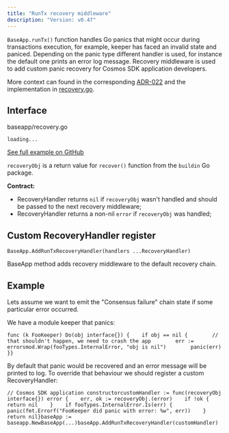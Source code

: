 ```yaml
---
title: "RunTx recovery middleware"
description: "Version: v0.47"
---
```


`BaseApp.runTx()` function handles Go panics that might occur during transactions execution, for example, keeper has faced an invalid state and paniced. Depending on the panic type different handler is used, for instance the default one prints an error log message. Recovery middleware is used to add custom panic recovery for Cosmos SDK application developers.

More context can found in the corresponding [ADR-022](/v0.47/build/architecture/adr-022-custom-panic-handling) and the implementation in [recovery.go](https://github.com/cosmos/cosmos-sdk/blob/v0.47.0-rc1/baseapp/recovery.go).

## Interface[​](#interface "Direct link to Interface")

baseapp/recovery.go

```
loading...
```

[See full example on GitHub](https://github.com/cosmos/cosmos-sdk/blob/v0.47.0-rc1/baseapp/recovery.go#L11-L14)

`recoveryObj` is a return value for `recover()` function from the `buildin` Go package.

**Contract:**

* RecoveryHandler returns `nil` if `recoveryObj` wasn't handled and should be passed to the next recovery middleware;
* RecoveryHandler returns a non-nil `error` if `recoveryObj` was handled;

## Custom RecoveryHandler register[​](#custom-recoveryhandler-register "Direct link to Custom RecoveryHandler register")

`BaseApp.AddRunTxRecoveryHandler(handlers ...RecoveryHandler)`

BaseApp method adds recovery middleware to the default recovery chain.

## Example[​](#example "Direct link to Example")

Lets assume we want to emit the "Consensus failure" chain state if some particular error occurred.

We have a module keeper that panics:

```
func (k FooKeeper) Do(obj interface{}) {    if obj == nil {        // that shouldn't happen, we need to crash the app        err := errorsmod.Wrap(fooTypes.InternalError, "obj is nil")        panic(err)    }}
```

By default that panic would be recovered and an error message will be printed to log. To override that behaviour we should register a custom RecoveryHandler:

```
// Cosmos SDK application constructorcustomHandler := func(recoveryObj interface{}) error {    err, ok := recoveryObj.(error)    if !ok {        return nil    }    if fooTypes.InternalError.Is(err) {        panic(fmt.Errorf("FooKeeper did panic with error: %w", err))    }    return nil}baseApp := baseapp.NewBaseApp(...)baseApp.AddRunTxRecoveryHandler(customHandler)
```
